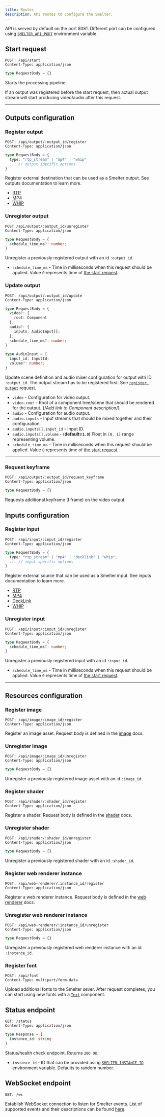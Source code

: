 ```yaml
---
title: Routes
description: API routes to configure the Smelter.
---
```


API is served by default on the port 8081. Different port can be configured using [`SMELTER_API_PORT`](/deployment/configuration#smelter_api_port) environment variable.

## Start request

```http
POST: /api/start
Content-Type: application/json
```

```typescript
type RequestBody = {}
```

Starts the processing pipeline.

If an output was registered before the start request, then actual output stream will start producing
video/audio after this request.

***

## Outputs configuration

### Register output

```http
POST: /api/output/:output_id/register
Content-Type: application/json
```

```typescript
type RequestBody = {
  type: "rtp_stream" | "mp4" | "whip"
  ... // output specific options
}
```

Register external destination that can be used as a Smelter output. See outputs documentation to learn more.

- [RTP](/http-api/outputs/rtp)
- [MP4](/http-api/outputs/mp4)
- [WHIP](/http-api/outputs/whip)

### Unregister output

```http
POST /api/output/:output_id/unregister
Content-Type: application/json
```

```typescript
type RequestBody = {
  schedule_time_ms?: number;
}
```

Unregister a previously registered output with an id `:output_id`. 

- `schedule_time_ms` - Time in milliseconds when this request should be applied. Value `0` represents time of [the start request](#start-request).

### Update output

```http
POST: /api/output/:output_id/update
Content-Type: application/json
```

```typescript
type RequestBody = {
  video?: {
    root: Component
  };
  audio?: {
    inputs: AudioInput[];
  };
  schedule_time_ms?: number;
}

type AudioInput = {
  input_id: InputId;
  volume?: number;
}
```

Update scene definition and audio mixer configuration for output with ID `:output_id`. The output stream has to be registered first. See [`register output`](#register-output) request.

- `video` - Configuration for video output. 
- `video.root` - Root of a component tree/scene that should be rendered for the output. {/*Add link to Component description*/}
- `audio` - Configuration for audio output.
- `audio.inputs` - Input streams that should be mixed together and their configuration.
- `audio.inputs[].input_id` - Input ID.
- `audio.inputs[].volume` - (**default=`1.0`**) Float in `[0, 1]` range representing volume.
- `schedule_time_ms` - Time in milliseconds when this request should be applied. Value `0` represents time of [the start request](#start-request).

***

### Request keyframe

```http
POST: /api/output/:output_id/request_keyframe
Content-Type: application/json
```

```typescript
type RequestBody = {}
```

Requests additional keyframe (I frame) on the video output.

## Inputs configuration

### Register input

```http
POST: /api/input/:input_id/register
Content-Type: application/json
```

```typescript
type RequestBody = {
  type: "rtp_stream" | "mp4" | "decklink" | "whip";
  ... // input specific options
}
```

Register external source that can be used as a Smelter input. See inputs documentation to learn more.

- [RTP](/http-api/inputs/rtp)
- [MP4](/http-api/inputs/mp4)
- [DeckLink](/http-api/inputs/decklink)
- [WHIP](/http-api/inputs/whip)

### Unregister input

```http
POST: /api/input/:input_id/unregister
Content-Type: application/json
```

```typescript
type RequestBody = {
  schedule_time_ms?: number;
}
```

Unregister a previously registered input with an id `:input_id`. 

- `schedule_time_ms` - Time in milliseconds when this request should be applied. Value `0` represents time of [the start request](#start-request).

***

## Resources configuration

### Register image

```http
POST: /api/image/:image_id/register
Content-Type: application/json
```

Register an image asset. Request body is defined in the [image](/http-api/resources/image) docs.

### Unregister image

```http
POST: /api/image/:image_id/unregister
Content-Type: application/json
```

```typescript
type RequestBody = {}
```

Unregister a previously registered image asset with an id `:image_id`. 

### Register shader

```http
POST: /api/shader/:shader_id/register
Content-Type: application/json
```

Register a shader. Request body is defined in the [shader](/http-api/resources/shader) docs.

### Unregister shader

```http
POST: /api/shader/:shader_id/unregister
Content-Type: application/json
```

```typescript
type RequestBody = {}
```

Unregister a previously registered shader with an id `:shader_id`. 

### Register web renderer instance

```http
POST: /api/web-renderer/:instance_id/register
Content-Type: application/json
```

Register a web renderer instance. Request body is defined in the [web renderer](/http-api/resources/web-renderer) docs.

### Unregister web renderer instance

```http
POST: /api/web-renderer/:instance_id/unregister
Content-Type: application/json
```

```typescript
type RequestBody = {}
```

Unregister a previously registered web renderer instance with an id `:instance_id`. 

### Register font

```http
POST: /api/font
Content-Type: multipart/form-data
```

Upload additional fonts to the Smelter sever. After request completes, you can 
start using new fonts with a [`Text`](/http-api/components/text) component.

## Status endpoint 

```http
GET: /status
Content-Type: application/json
```

```typescript
type Response = {
  instance_id: string
}
```

Status/health check endpoint. Returns `200 OK`.

- `instance_id` - ID that can be provided using [`SMELTER_INSTANCE_ID`](/deployment/configuration#smelter_instance_id) environment variable. Defaults to random number.

## WebSocket endpoint 

```http
GET: /ws
```

Establish WebSocket connection to listen for Smelter events. List of supported events and their descriptions can be found [here](/http-api/events).


